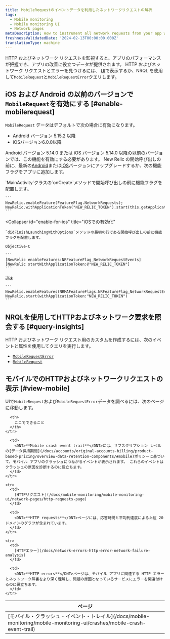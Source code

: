 ```yaml
---
title: MobileRequestのイベントデータを利用したネットワークリクエストの解析
tags:
  - Mobile monitoring
  - Mobile monitoring UI
  - Network pages
metaDescription: How to instrument all network requests from your app with Mobile monitoring for Android or iOS.
freshnessValidatedDate: '2024-02-13T00:00:00.000Z'
translationType: machine
---
```


HTTP およびネットワーク リクエストを監視すると、アプリのパフォーマンスが把握でき、アプリの改善に役立つデータが提供されます。 HTTP およびネットワーク リクエストとエラーを見つけるには、 [<InlinePopover type="mobile"/>UI](#view-mobile)で表示するか、NRQL を使用して`MobileRequest`と`MobileRequestError`クエリします。

## iOS および Android の以前のバージョンで`MobileRequest`を有効にする [#enable-mobilerequest]

`MobileRequest` データはデフォルトで次の場合に有効になります。

* Android バージョン 5.15.2 以降
* iOSバージョン6.0.0以降

Android バージョン 5.14.0 または iOS バージョン 5.14.0 以降の以前のバージョンでは、この機能を有効にする必要があります。 New Relic の開始呼び出しの前に、最新の[Android](/docs/mobile-monitoring/new-relic-mobile-android/install-configure/upgrade-android-agent)または[iOS](/docs/mobile-monitoring/new-relic-mobile-ios/installation/upgrade-ios-agent)バージョンにアップグレードするか、次の機能フラグをアプリに追加します。

<CollapserGroup>
  <Collapser
    id="enable-for-android"
    title="Androidでの有効化"
  >
    `MainActivity`クラスの`onCreate`メソッドで開始呼び出しの前に機能フラグを配置します。

    ```
    NewRelic.enableFeature(FeatureFlag.NetworkRequests);
    NewRelic.withApplicationToken("NEW_RELIC_TOKEN").start(this.getApplication());
    ```
  </Collapser>

  <Collapser
    id="enable-for-ios"
    title="iOSでの有効化"
  >
    `didFinishLaunchingWithOptions`メソッドの最初の行である開始呼び出しの前に機能フラグを配置します。

    Objective-C

    ```
    [NewRelic enableFeatures:NRFeatureFlag_NetworkRequestEvents]
    [NewRelic startWithApplicationToken:@"NEW_RELIC_TOKEN"]
    ```

    迅速

    ```
    NewRelic.enableFeatures(NRMAFeatureFlags.NRFeatureFlag_NetworkRequestEvents)
    NewRelic.start(withApplicationToken:"NEW_RELIC_TOKEN")
    ```
  </Collapser>
</CollapserGroup>

## NRQLを使用してHTTPおよびネットワーク要求を照会する [#query-insights]

HTTP およびネットワーク リクエスト用のカスタム<InlinePopover type="dashboards"/>を作成するには、次のイベントと属性を使用してクエリを実行します。

* [`MobileRequestError`](/docs/nrql/nrql-examples/nrql-query-examples-mobile-monitoring/#mobilerequesterror-examples)
* [`MobileRequest`](/docs/nrql/nrql-examples/nrql-query-examples-mobile-monitoring/#mobilerequest-examples)

## モバイルでのHTTPおよびネットワークリクエストの表示 [#view-mobile]

UIで`MobileRequest`および`MobileRequestError`データを調べるには、次のページに移動します。

<table>
  <thead>
    <tr>
      <th style={{ width: "200px" }}>
        ページ
      </th>

      <th>
        ここでできること
      </th>
    </tr>
  </thead>

  <tbody>
    <tr>
      <td>
        [モバイル・クラッシュ・イベント・トレイル](/docs/mobile-monitoring/mobile-monitoring-ui/crashes/mobile-crash-event-trail)
      </td>

      <td>
        <DNT>**Mobile crash event trail**</DNT>には、サブスクリプション レベルの[データ保持期間](/docs/accounts/original-accounts-billing/product-based-pricing/overview-data-retention-components/#mobile)ポリシーに基づいて、モバイル アプリのクラッシュにつながるイベントが表示されます。 これらのイベントはクラッシュの原因を診断するのに役立ちます。
      </td>
    </tr>

    <tr>
      <td>
        [HTTPリクエスト](/docs/mobile-monitoring/mobile-monitoring-ui/network-pages/http-requests-page)
      </td>

      <td>
        <DNT>**HTTP requests**</DNT>ページには、応答時間と平均到達度による上位 20 ドメインのグラフが含まれています。
      </td>
    </tr>

    <tr>
      <td>
        [HTTPエラー](/docs/network-errors-http-error-network-failure-analysis)
      </td>

      <td>
        <DNT>**HTTP errors**</DNT>ページは、モバイル アプリに関連する HTTP エラーとネットワーク障害をより深く理解し、問題の原因となっているサービスにエラーを関連付けるのに役立ちます。
      </td>
    </tr>
  </tbody>
</table>
